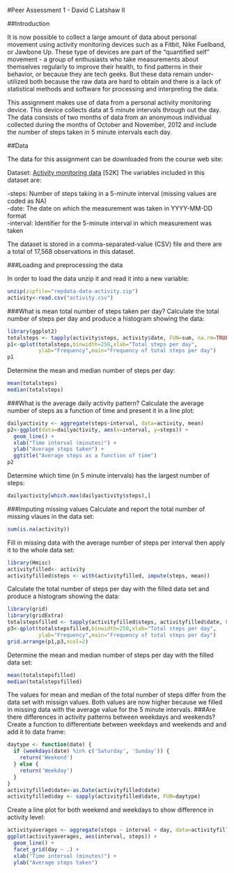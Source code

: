 #Peer Assessment 1 - David C Latshaw II

##Introduction

It is now possible to collect a large amount of data about personal movement using activity monitoring devices such as a Fitbit, Nike Fuelband, or Jawbone Up. These type of devices are part of the "quantified self" movement - a group of enthusiasts who take measurements about themselves regularly to improve their health, to find patterns in their behavior, or because they are tech geeks. But these data remain under-utilized both because the raw data are hard to obtain and there is a lack of statistical methods and software for processing and interpreting the data.

This assignment makes use of data from a personal activity monitoring device. This device collects data at 5 minute intervals through out the day. The data consists of two months of data from an anonymous individual collected during the months of October and November, 2012 and include the number of steps taken in 5 minute intervals each day.

##Data

The data for this assignment can be downloaded from the course web site:

Dataset: [Activity monitoring data](https://d396qusza40orc.cloudfront.net/repdata%2Fdata%2Factivity.zip) [52K]
The variables included in this dataset are:

-steps: Number of steps taking in a 5-minute interval (missing values are coded as NA)  
-date: The date on which the measurement was taken in YYYY-MM-DD format  
-interval: Identifier for the 5-minute interval in which measurement was taken  

The dataset is stored in a comma-separated-value (CSV) file and there are a total of 17,568 observations in this dataset.

###Loading and preprocessing the data

In order to load the data unzip it and read it into a new variable:
```r
unzip(zipfile="repdata-data-activity.zip")
activity<-read.csv("activity.csv")
```  
###What is mean total number of steps taken per day?
Calculate the total number of steps per day and produce a histogram showing the data:
```r
library(ggplot2)
totalsteps <- tapply(activity$steps, activity$date, FUN=sum, na.rm=TRUE)
p1<-qplot(totalsteps,binwidth=250,xlab="Total steps per day",
          ylab="Frequency",main="Frequency of total steps per day")
p1
```  

Determine the mean and median number of steps per day:
```r
mean(totalsteps)
median(totalsteps)
```  
###What is the average daily activity pattern?
Calculate the average number of steps as a function of time and present it in a line plot:
```r
dailyactivity <- aggregate(steps~interval, data=activity, mean)
p2<-ggplot(data=dailyactivity, aes(x=interval, y=steps)) +
  geom_line() +
  xlab("Time interval (minutes)") +
  ylab("Average steps taken") +
  ggtitle("Average steps as a function of time")  
p2
```  

Determine which time (in 5 minute intervals) has the largest number of steps:
```r
dailyactivity[which.max(dailyactivity$steps),]
```  
###Imputing missing values
Calculate and report the total number of missing vlaues in the data set:
```r
sum(is.na(activity))
```  

Fill in missing data with the average number of steps per interval then apply it to the whole data set:
```r
library(Hmisc)
activityfilled<- activity
activityfilled$steps <- with(activityfilled, impute(steps, mean))
```  
Calculate the total number of steps per day with the filled data set and produce a histogram showing the data:
```r
library(grid)
library(gridExtra)
totalstepsfilled <- tapply(activityfilled$steps, activityfilled$date, FUN=sum)
p3<-qplot(totalstepsfilled,binwidth=250,xlab="Total steps per day",
          ylab="Frequency",main="Frequency of total steps per day")
grid.arrange(p1,p3,ncol=2)
```  

Determine the mean and median number of steps per day with the filled data set:
```r
mean(totalstepsfilled)
median(totalstepsfilled)
```  
The values for mean and median of the total number of steps differ from the data set with missign values. Both values are now higher because we filled in missing data with the average value for the 5 minute intervals.
###Are there differences in activity patterns between weekdays and weekends?
Create a function to differentiate between weekdays and weekends and and add it to data frame:
```r
daytype <- function(date) {
  if (weekdays(date) %in% c('Saturday', 'Sunday')) {
    return('Weekend')
  } else {
    return('Weekday')
  }
}
activityfilled$date<-as.Date(activityfilled$date)
activityfilled$day <- sapply(activityfilled$date, FUN=daytype)
``` 
Create a line plot for both weekend and weekdays to show difference in activity level:
```r
activityaverages <- aggregate(steps ~ interval + day, data=activityfilled, mean)
ggplot(activityaverages, aes(interval, steps)) +
  geom_line() + 
  facet_grid(day ~ .) +
  xlab("Time interval (minutes)") +
  ylab("Average steps taken")
``` 